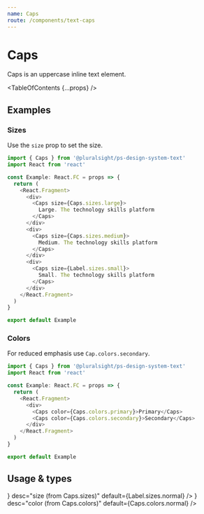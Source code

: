 ```yaml
---
name: Caps
route: /components/text-caps
---
```



# Caps

<Intro>Caps is an uppercase inline text element.</Intro>

<TableOfContents {...props} />

## Examples

### Sizes

Use the `size` prop to set the size.

```typescript
import { Caps } from '@pluralsight/ps-design-system-text'
import React from 'react'

const Example: React.FC = props => {
  return (
    <React.Fragment>
      <div>
        <Caps size={Caps.sizes.large}>
          Large. The technology skills platform
        </Caps>
      </div>
      <div>
        <Caps size={Caps.sizes.medium}>
          Medium. The technology skills platform
        </Caps>
      </div>
      <div>
        <Caps size={Label.sizes.small}>
          Small. The technology skills platform
        </Caps>
      </div>
    </React.Fragment>
  )
}

export default Example
```

### Colors

For reduced emphasis use `Cap.colors.secondary`.

```typescript
import { Caps } from '@pluralsight/ps-design-system-text'
import React from 'react'

const Example: React.FC = props => {
  return (
    <React.Fragment>
      <div>
        <Caps color={Caps.colors.primary}>Primary</Caps>
        <Caps color={Caps.colors.secondary}>Secondary</Caps>
      </div>
    </React.Fragment>
  )
}

export default Example
```

## Usage & types

<Usage
  install="npm install @pluralsight/ps-design-system-text"
  import="import { Caps } from '@pluralsight/ps-design-system-text'"
  packageName="text"
  version={props.version}
/>

<TypesTable>
  <TypesProp
    name="size"
    type={<TypesEnum enum={Caps.sizes} />}
    desc="size (from Caps.sizes)"
    default={Label.sizes.normal}
  />
  <TypesProp
    name="color"
    type={<TypesEnum enum={Caps.colors} />}
    desc="color (from Caps.colors)"
    default={Caps.colors.normal}
  />
</TypesTable>
